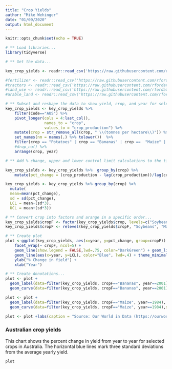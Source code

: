 ```yaml
---
title: "Crop Yields"
author: "Mike Wehinger"
date: "01/09/2020"
output: html_document
---
```


```r
knitr::opts_chunk$set(echo = TRUE)

# ** Load libraries...
library(tidyverse)

# ** Get the data...

key_crop_yields <- readr::read_csv('https://raw.githubusercontent.com/rfordatascience/tidytuesday/master/data/2020/2020-09-01/key_crop_yields.csv')

#fertilizer <- readr::read_csv('https://raw.githubusercontent.com/rfordatascience/tidytuesday/master/data/2020/2020-09-01/cereal_crop_yield_vs_fertilizer_application.csv')
#tractors <- readr::read_csv('https://raw.githubusercontent.com/rfordatascience/tidytuesday/master/data/2020/2020-09-01/cereal_yields_vs_tractor_inputs_in_agriculture.csv')
#land_use <- readr::read_csv('https://raw.githubusercontent.com/rfordatascience/tidytuesday/master/data/2020/2020-09-01/land_use_vs_yield_change_in_cereal_production.csv')
#arable_land <- readr::read_csv('https://raw.githubusercontent.com/rfordatascience/tidytuesday/master/data/2020/2020-09-01/arable_land_pin.csv')

# ** Subset and reshape the data to show yield, crop, and year for selected Australian crops...
key_crop_yields <- key_crop_yields %>% 
    filter(Code=="AUS") %>% 
    pivot_longer(cols = 4:last_col(),
                 names_to = "crop", 
                 values_to = "crop_production") %>% 
    mutate(crop = str_remove_all(crop, " \\(tonnes per hectare\\)")) %>% 
    set_names(nm = names(.) %>% tolower())  %>% 
    filter(crop == "Potatoes" | crop == "Bananas" | crop ==  "Maize" | crop ==  "Rice" | crop ==  "Soybeans") %>%
    #drop_na() %>% 
    arrange(crop, year)

# ** Add % change, upper and lower control limit calculations to the tibble... 

key_crop_yields <- key_crop_yields %>%  group_by(crop) %>%
    mutate(pct_change = (crop_production - lag(crop_production))/lag(crop_production)*100) %>% filter(year > 1961)

key_crop_yields <- key_crop_yields %>% group_by(crop) %>%
  mutate(
  mean=mean(pct_change), 
  sd = sd(pct_change), 
  LCL = mean-(sd*3), 
  UCL = mean+(sd*3))

# ** Convert crop into factors and arange in a specific order...
key_crop_yields$cropF <- factor(key_crop_yields$crop, levels=c("Soybeans", "Maize", "Rice", "Bananas", "Potatoes"))
key_crop_yields$cropF <- relevel(key_crop_yields$cropF, "Soybeans", "Maize", "Rice", "Bananas", "Potatoes")

# ** Create plot
plot <-ggplot(key_crop_yields, aes(x=year, y=pct_change, group=cropF)) +
    facet_wrap(~ cropF, ncol=5) +
    geom_line(show.legend = FALSE,lwd=.75, color="DarkGreen") + geom_line(aes(x=year, y=UCL), color="Blue", lwd=.4)+
    geom_line(aes(x=year, y=LCL), color="Blue", lwd=.4) + theme_minimal() + theme(axis.text.x = element_text(angle = 90))+ 
    ylab("% Change in Yield") + 
    xlab("Year")

# ** Create Annotations...
plot <- plot + 
  geom_label(data=filter(key_crop_yields, cropF=="Bananas", year==2001), size=3, label=paste("Year: 2001", "\n", "Yield: 59.7%"),nudge_x=-15, nudge_y = 16)+
  geom_curve(data=filter(key_crop_yields, cropF=="Bananas", year==2001),x = 1985, y = 68, xend=1999, yend=60,curvature = .5, color="burlywood", lwd=.5, arrow = arrow(length = unit(1, "mm")))

plot <- plot + 
  geom_label(data=filter(key_crop_yields, cropF=="Maize", year==1984), size=3, label=paste("Year: 1984", "\n", "Yield: 60.7%"),nudge_x=15, nudge_y = 16) + 
  geom_curve(data=filter(key_crop_yields, cropF=="Maize", year==1984),x = 2000, y = 68, xend=1985, yend=61,curvature = -.5, color="burlywood", lwd=.5, arrow = arrow(length = unit(1, "mm")))
  
plot <- plot +labs(caption = "Source: Our World in Data (https://ourworldindata.org/crop-yields)")

```

### Australian crop yields
This chart shows the percent change in yield from year to year for selected crops in Australia. The horizontal blue lines mark three standard deviations from the average yearly yield.  
```r
plot
```
